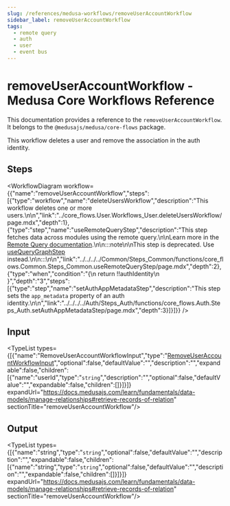 ```yaml
---
slug: /references/medusa-workflows/removeUserAccountWorkflow
sidebar_label: removeUserAccountWorkflow
tags:
  - remote query
  - auth
  - user
  - event bus
---
```



# removeUserAccountWorkflow - Medusa Core Workflows Reference

This documentation provides a reference to the `removeUserAccountWorkflow`. It belongs to the `@medusajs/medusa/core-flows` package.

This workflow deletes a user and remove the association in the auth identity.

## Steps

<WorkflowDiagram workflow={{"name":"removeUserAccountWorkflow","steps":[{"type":"workflow","name":"deleteUsersWorkflow","description":"This workflow deletes one or more users.\n\n","link":"../core_flows.User.Workflows_User.deleteUsersWorkflow/page.mdx","depth":1},{"type":"step","name":"useRemoteQueryStep","description":"This step fetches data across modules using the remote query.\n\nLearn more in the [Remote Query documentation](https://docs.medusajs.com/learn/fundamentals/module-links/query).\n\n:::note\n\nThis step is deprecated. Use [useQueryGraphStep](../../../../Common/Steps_Common/functions/core_flows.Common.Steps_Common.useQueryGraphStep/page.mdx) instead.\n\n:::\n\n","link":"../../../../Common/Steps_Common/functions/core_flows.Common.Steps_Common.useRemoteQueryStep/page.mdx","depth":2},{"type":"when","condition":"{\n      return !!authIdentity\n    }","depth":"3","steps":[{"type":"step","name":"setAuthAppMetadataStep","description":"This step sets the `app_metadata` property of an auth identity.\n\n","link":"../../../../Auth/Steps_Auth/functions/core_flows.Auth.Steps_Auth.setAuthAppMetadataStep/page.mdx","depth":3}]}]}} />

## Input

<TypeList types={[{"name":"RemoveUserAccountWorkflowInput","type":"[RemoveUserAccountWorkflowInput](../../../../types/core_flows.RemoveUserAccountWorkflowInput/page.mdx)","optional":false,"defaultValue":"","description":"","expandable":false,"children":[{"name":"userId","type":"`string`","description":"","optional":false,"defaultValue":"","expandable":false,"children":[]}]}]} expandUrl="https://docs.medusajs.com/learn/fundamentals/data-models/manage-relationships#retrieve-records-of-relation" sectionTitle="removeUserAccountWorkflow"/>

## Output

<TypeList types={[{"name":"string","type":"`string`","optional":false,"defaultValue":"","description":"","expandable":false,"children":[{"name":"string","type":"`string`","optional":false,"defaultValue":"","description":"","expandable":false,"children":[]}]}]} expandUrl="https://docs.medusajs.com/learn/fundamentals/data-models/manage-relationships#retrieve-records-of-relation" sectionTitle="removeUserAccountWorkflow"/>

